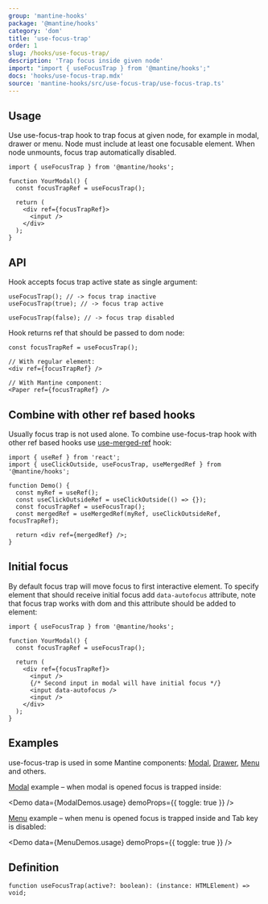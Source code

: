 ```yaml
---
group: 'mantine-hooks'
package: '@mantine/hooks'
category: 'dom'
title: 'use-focus-trap'
order: 1
slug: /hooks/use-focus-trap/
description: 'Trap focus inside given node'
import: "import { useFocusTrap } from '@mantine/hooks';"
docs: 'hooks/use-focus-trap.mdx'
source: 'mantine-hooks/src/use-focus-trap/use-focus-trap.ts'
---
```



## Usage

Use use-focus-trap hook to trap focus at given node, for example in modal, drawer or menu.
Node must include at least one focusable element. When node unmounts, focus trap automatically disabled.

```tsx
import { useFocusTrap } from '@mantine/hooks';

function YourModal() {
  const focusTrapRef = useFocusTrap();

  return (
    <div ref={focusTrapRef}>
      <input />
    </div>
  );
}
```

## API

Hook accepts focus trap active state as single argument:

```tsx
useFocusTrap(); // -> focus trap inactive
useFocusTrap(true); // -> focus trap active

useFocusTrap(false); // -> focus trap disabled
```

Hook returns ref that should be passed to dom node:

```tsx
const focusTrapRef = useFocusTrap();

// With regular element:
<div ref={focusTrapRef} />

// With Mantine component:
<Paper ref={focusTrapRef} />
```

## Combine with other ref based hooks

Usually focus trap is not used alone. To combine use-focus-trap hook with other ref based hooks use [use-merged-ref](/hooks/use-merged-ref/) hook:

```tsx
import { useRef } from 'react';
import { useClickOutside, useFocusTrap, useMergedRef } from '@mantine/hooks';

function Demo() {
  const myRef = useRef();
  const useClickOutsideRef = useClickOutside(() => {});
  const focusTrapRef = useFocusTrap();
  const mergedRef = useMergedRef(myRef, useClickOutsideRef, focusTrapRef);

  return <div ref={mergedRef} />;
}
```

## Initial focus

By default focus trap will move focus to first interactive element.
To specify element that should receive initial focus add `data-autofocus` attribute,
note that focus trap works with dom and this attribute should be added to element:

```tsx
import { useFocusTrap } from '@mantine/hooks';

function YourModal() {
  const focusTrapRef = useFocusTrap();

  return (
    <div ref={focusTrapRef}>
      <input />
      {/* Second input in modal will have initial focus */}
      <input data-autofocus />
      <input />
    </div>
  );
}
```

## Examples

use-focus-trap is used in some Mantine components: [Modal](/core/modal/), [Drawer](/core/drawer/), [Menu](/core/menu/) and others.

[Modal](/core/modal/) example – when modal is opened focus is trapped inside:

<Demo data={ModalDemos.usage} demoProps={{ toggle: true }} />

[Menu](/core/menu/) example – when menu is opened focus is trapped inside
and Tab key is disabled:

<Demo data={MenuDemos.usage} demoProps={{ toggle: true }} />

## Definition

```tsx
function useFocusTrap(active?: boolean): (instance: HTMLElement) => void;
```
